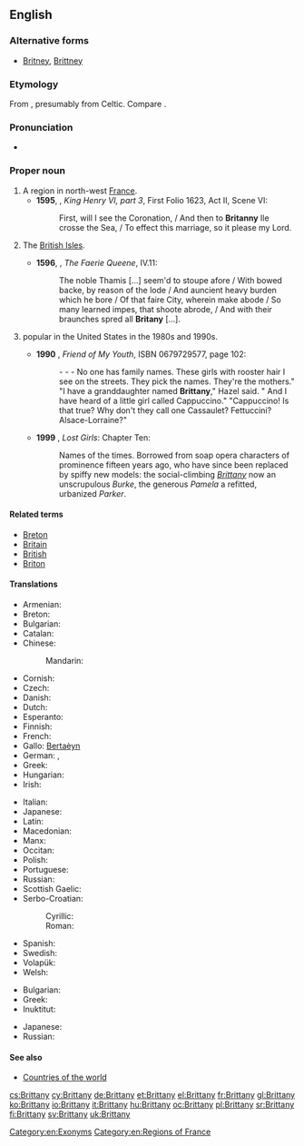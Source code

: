 ==English==
{{wikipedia|dab=Brittany (disambiguation)|Brittany}}
===Alternative forms===
* {{sense|female given name}} [[Britney]], [[Brittney]]

===Etymology===
From {{etyl|la|en}} {{term|Brittania|lang=la}}, presumably from Celtic. Compare {{term|Britain}}.

===Pronunciation===
*{{a|UK}} {{IPA|/ˈbɹɪt(ə)ni/}}

===Proper noun===
{{wikipedia|Brittany|Brittany (historical kingdom, duchy and French province)}}
{{en-proper noun}}

# A region in north-west [[France]]. {{defdate|from 15th c.}}
#* '''1595''', {{w|William Shakespeare}}, ''King Henry VI, part 3'', First Folio 1623, Act II, Scene VI:
#*:First, will I see the Coronation, / And then to '''Britanny''' Ile crosse the Sea, / To effect this marriage, so it please my Lord.
# {{context|obsolete|chiefly|poetic|lang=en}} The [[British Isles]]. {{defdate|15th-19th c.}}
#*'''1596''', {{w|Edmund Spenser}}, ''The Faerie Queene'', IV.11:
#*:The noble Thamis […] seem'd to stoupe afore / With bowed backe, by reason of the lode / And auncient heavy burden which he bore / Of that faire City, wherein make abode / So many learned impes, that shoote abrode, / And with their braunches spred all '''Britany''' […].
# {{given name|female|from=place names}} popular in the United States in the 1980s and 1990s. 
#* '''1990''' {{w|Alice Munro}}, ''Friend of My Youth'', ISBN 0679729577, page 102:
#*: - - - No one has family names. These girls with rooster hair I see on the streets. They pick the names. They're the mothers." "I have a granddaughter named '''Brittany'''," Hazel said. " And I have heard of a little girl called Cappuccino." "Cappuccino! Is that true? Why don't they call one Cassaulet? Fettuccini? Alsace-Lorraine?"
#* '''1999''' {{w|Andrew Pyper}}, ''Lost Girls'': Chapter Ten:
#*: Names of the times. Borrowed from soap opera characters of prominence fifteen years ago, who have since been replaced by spiffy new models: the social-climbing ''[[Brittany]]'' now an unscrupulous ''Burke'', the generous ''Pamela'' a refitted, urbanized ''Parker''.

====Related terms====
* [[Breton]]
* [[Britain]]
* [[British]]
* [[Briton]]

====Translations====
{{trans-top|region of North West France}}
* Armenian: {{t|hy|Բրետան|tr=Bretan}}
* Breton: {{t+|br|Breizh}}
* Bulgarian: {{t|bg|Бретан|f|tr=Bretán|sc=Cyrl}}
* Catalan: {{t|ca|Bretanya|f}}
* Chinese:
*: Mandarin: {{t|cmn|布列塔尼|tr=Bùliètǎní|sc=Hani}}
* Cornish: {{t|kw|Breten Vian|f}}
* Czech: {{t|cs|Bretaň|f}}
* Danish: {{t|da|Bretagne}}
* Dutch: {{t+|nl|Bretagne}}
* Esperanto: {{t|eo|Bretonio}}
* Finnish: {{t+|fi|Bretagne}}
* French: {{t+|fr|Bretagne|f}}
* Gallo: [[Bertaèyn]]
* German: {{t+|de|Bretagne|f}}, {{t|de|Kleinbritannien|n}}
* Greek: {{t+|el|Βρετάνη|tr=Vretáni|f}}
* Hungarian: {{t+|hu|Bretagne}}
* Irish: {{t|ga|Briotáin|f|alt=an Bhriotáin}}
{{trans-mid}}
* Italian: {{t+|it|Bretagna|f}}
* Japanese: {{t|ja|ブルターニュ|tr=Burutānyu|sc=Jpan}}
* Latin: {{t|la|Britannia Minor|f}}
* Macedonian: {{t|mk|Бретања|f|tr=Bretánja}}
* Manx: {{t|gv|Britaan|f|alt=Yn Vritaan}}
* Occitan: {{t+|oc|Bretanha|f}}
* Polish: {{t+|pl|Bretania}}
* Portuguese: {{t+|pt|Bretanha|f}}
* Russian: {{t+|ru|Бретань|f|tr=Bretánʹ}}
* Scottish Gaelic: {{t|gd|A' Bhreatann Bheag|f}}
* Serbo-Croatian:
*: Cyrillic: {{t|sh|Бретања|f}}
*: Roman: {{t|sh|Bretanja|f}}
* Spanish: {{t+|es|Bretaña|f}}
* Swedish: {{t+|sv|Bretagne}}
* Volapük: {{t+|vo|Bretän}}
* Welsh: {{t+|cy|Llydaw}}
{{trans-bottom}}

{{trans-top|female given name}}
* Bulgarian: {{t|bg|Британи|f|tr=Brítani|sc=Cyrl}}
* Greek: {{t|el|Μπρίτνεϊ|tr=Brítaneï|f}}
* Inuktitut: {{t|iu|ᑉᕆᑦᑕᓂ|tr=Prittani|sc=Cans}}
{{trans-mid}}
* Japanese: {{t|ja|ブリタニー|tr=Buritanī|sc=Jpan}}
* Russian: {{t|ru|Бриттани|f|tr=Bríttani}}
{{trans-bottom}}

====See also====
* [[Appendix:Countries of the world|Countries of the world]]

[[Category:en:Exonyms]]
[[Category:en:Regions of France]]

[[cs:Brittany]]
[[cy:Brittany]]
[[de:Brittany]]
[[et:Brittany]]
[[el:Brittany]]
[[fr:Brittany]]
[[gl:Brittany]]
[[ko:Brittany]]
[[io:Brittany]]
[[it:Brittany]]
[[hu:Brittany]]
[[oc:Brittany]]
[[pl:Brittany]]
[[sr:Brittany]]
[[fi:Brittany]]
[[sv:Brittany]]
[[uk:Brittany]]